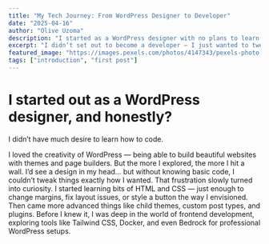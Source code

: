 ```yaml
---
title: "My Tech Journey: From WordPress Designer to Developer"
date: "2025-04-16"
author: "Olive Uzoma"
description: "I started as a WordPress designer with no plans to learn code. But when page builders couldn’t match the designs in my head, curiosity led me down the path to development. Here’s how I went from drag-and-drop to writing real code — and why I never looked back."
excerpt: "I didn’t set out to become a developer — I just wanted to tweak my WordPress designs. But that curiosity turned into code, and eventually, a whole new career path."
featured_image: "https://images.pexels.com/photos/4147343/pexels-photo-4147343.jpeg"
tags: ["introduction", "first post"]
---
```

# I started out as a WordPress designer, and honestly?
I didn’t have much desire to learn how to code.

I loved the creativity of WordPress — being able to build beautiful websites with themes and page builders. But the more I explored, the more I hit a wall. I’d see a design in my head… but without knowing basic code, I couldn’t tweak things exactly how I wanted.
That frustration slowly turned into curiosity. I started learning bits of HTML and CSS — just enough to change margins, fix layout issues, or style a button the way I envisioned. Then came more advanced things like child themes, custom post types, and plugins. Before I knew it, I was deep in the world of frontend development, exploring tools like Tailwind CSS, Docker, and even Bedrock for professional WordPress setups.
